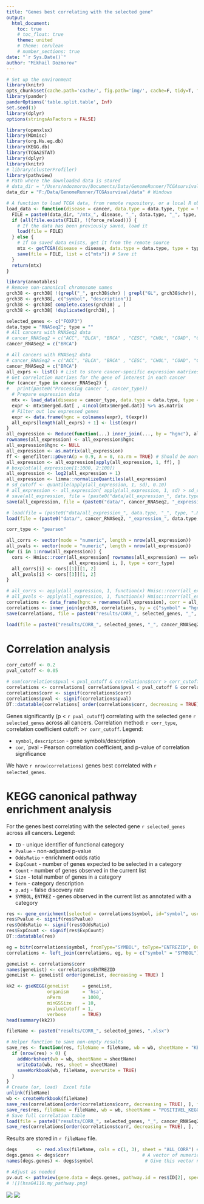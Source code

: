 ```yaml
---
title: "Genes best correlating with the selected gene"
output:
  html_document:
    toc: true
    # toc_float: true
    theme: united
    # theme: cerulean
    # number_sections: true
date: "`r Sys.Date()`"
author: "Mikhail Dozmorov"
---
```


```r
# Set up the environment
library(knitr)
opts_chunk$set(cache.path='cache/', fig.path='img/', cache=F, tidy=T, fig.keep='high', echo=F, dpi=100, warnings=F, message=F, comment=NA, warning=F, results='as.is', fig.width = 10, fig.height = 6) #out.width=700, 
library(pander)
panderOptions('table.split.table', Inf)
set.seed(1)
library(dplyr)
options(stringsAsFactors = FALSE)
```

```r
library(openxlsx)
library(MDmisc)
library(org.Hs.eg.db)
library(KEGG.db)
library(TCGA2STAT)
library(dplyr)
library(knitr)
# library(clusterProfiler)
library(pathview)
# Path where the downloaded data is stored
# data_dir = "/Users/mdozmorov/Documents/Data/GenomeRunner/TCGAsurvival/data" # Mac
data_dir = "F:/Data/GenomeRunner/TCGAsurvival/data" # Windows

# A function to load TCGA data, from remote repository, or a local R object
load_data <- function(disease = cancer, data.type = data.type, type = type, data_dir = data_dir, force_reload = FALSE) {
  FILE = paste0(data_dir, "/mtx_", disease, "_", data.type, "_", type, ".rda") # R object with data
  if (all(file.exists(FILE), !(force_reload))) {
    # If the data has been previously saved, load it
    load(file = FILE)
  } else {
    # If no saved data exists, get it from the remote source
    mtx <- getTCGA(disease = disease, data.type = data.type, type = type, clinical = TRUE)
    save(file = FILE, list = c("mtx")) # Save it
  }
  return(mtx)
}
```

```r
library(annotables)
# Remove non-canonical chromosome names
grch38 <- grch38[ !(grepl("_", grch38$chr) | grepl("GL", grch38$chr)), ]
grch38 <- grch38[, c("symbol", "description")]
grch38 <- grch38[ complete.cases(grch38) , ]
grch38 <- grch38[ !duplicated(grch38), ]
```

```r
selected_genes <- c("FOXP3")
data.type = "RNASeq2"; type = "" 
# All cancers with RNASeq2 data
# cancer_RNASeq2 = c("ACC", "BLCA", "BRCA" , "CESC", "CHOL", "COAD", "COADREAD", "DLBC", "ESCA", "GBM", "GBMLGG", "HNSC", "KICH", "KIPAN", "KIRC", "KIRP", "LGG", "LIHC", "LUAD", "LUSC", "MESO", "OV", "PAAD", "PCPG", "PRAD", "READ", "SARC", "SKCM", "STAD", "TGCT", "THCA", "THYM", "UCEC", "UCS")
cancer_RNASeq2 = c("BRCA")
```

```r
# All cancers with RNASeq2 data
# cancer_RNASeq2 = c("ACC", "BLCA", "BRCA" , "CESC", "CHOL", "COAD", "COADREAD", "DLBC", "ESCA", "GBM", "GBMLGG", "HNSC", "KICH", "KIPAN", "KIRC", "KIRP", "LGG", "LIHC", "LUAD", "LUSC", "MESO", "OV", "PAAD", "PCPG", "PRAD", "READ", "SARC", "SKCM", "STAD", "TGCT", "THCA", "THYM", "UCEC", "UCS")
cancer_RNASeq2 = c("BRCA")
all_exprs <- list() # List to store cancer-specific expression matrixes
# Get correlation matrixes for the gene of interest in each cancer
for (cancer_type in cancer_RNASeq2) {
#   print(paste0("Processing cancer ", cancer_type))
  # Prepare expression data
  mtx <- load_data(disease = cancer_type, data.type = data.type, type = type, data_dir = data_dir, force_reload = FALSE)
  expr <- mtx$merged.dat[ , 4:ncol(mtx$merged.dat)] %>% as.matrix
  # Filter out low expressed genes
  expr <- data.frame(hgnc = colnames(expr), t(expr))
  all_exprs[length(all_exprs) + 1] <- list(expr)
}
all_expression <- Reduce(function(...) inner_join(..., by = "hgnc"), all_exprs) # Combine all expression matrixes
rownames(all_expression) <- all_expression$hgnc
all_expression$hgnc <- NULL
all_expression <- as.matrix(all_expression)
ff <- genefilter::pOverA(p = 0.9, A = 0, na.rm = TRUE) # Should be more than 90% of non-zero values
all_expression <- all_expression[apply(all_expression, 1, ff), ] 
# boxplot(all_expression[1:1000, 2:100])
all_expression <- log2(all_expression + 1)
all_expression <- limma::normalizeQuantiles(all_expression)
# sd_cutoff <- quantile(apply(all_expression, 1, sd), 0.10)
# all_expression <- all_expression[ apply(all_expression, 1, sd) > sd_cutoff, ]
# save(all_expression, file = (paste0("data/all_expression_", data.type, "_", type, ".Rda"))) # All cancers
save(all_expression, file = (paste0("data/", cancer_RNASeq2, "_expression_", data.type, "_", type, ".Rda"))) # Select cancers
```

```r
# load(file = (paste0("data/all_expression_", data.type, "_", type, ".Rda")))
load(file = (paste0("data/", cancer_RNASeq2, "_expression_", data.type, "_", type, ".Rda")))
```

```r
corr_type <- "pearson"
```

```r
all_corrs <- vector(mode = "numeric", length = nrow(all_expression))
all_pvals <- vector(mode = "numeric", length = nrow(all_expression))
for (i in 1:nrow(all_expression)) {
  cors <- Hmisc::rcorr(all_expression[ rownames(all_expression) == selected_genes],
                       all_expression[ i, ], type = corr_type)
  all_corrs[i] <- cors[[1]][1, 2]
  all_pvals[i] <- cors[[3]][1, 2]
}

# all_corrs <- apply(all_expression, 1, function(x) Hmisc::rcorr(all_expression[ rownames(all_expression) == selected_genes], x)[[1]][1, 2])
# all_pvals <- apply(all_expression, 1, function(x) Hmisc::rcorr(all_expression[ rownames(all_expression) == selected_genes], x)[[3]][1, 2])
correlations <- data_frame(hgnc = rownames(all_expression), corr = all_corrs, pval = all_pvals)
correlations <- inner_join(grch38, correlations, by = c("symbol" = "hgnc"))
save(correlations, file = paste0("results/CORR_", selected_genes, "_", cancer_RNASeq2, ".Rda"))
```

```r
load(file = paste0("results/CORR_", selected_genes, "_", cancer_RNASeq2, ".Rda"))
```

# Correlation analysis

```r
corr_cutoff <- 0.2
pval_cutoff <- 0.05

# sum(correlations$pval < pval_cutoff & correlations$corr > corr_cutoff)
correlations <- correlations[ correlations$pval < pval_cutoff & correlations$corr > corr_cutoff, ]
correlations$corr <- signif(correlations$corr)
correlations$pval <- signif(correlations$pval)
DT::datatable(correlations[ order(correlations$corr, decreasing = TRUE), ])
```

Genes significantly (p < `r pval_cutoff`) correlating with the selected gene `r selected_genes` across all cancers. Correlation method: `r corr_type`, correlation coefficient cutoff: >`r corr_cutoff`. Legend:

- `symbol`, `description` - gene symbols/description
- `cor`, `pval - Pearson correlation coefficient, and p-value of correlation significance

We have `r nrow(correlations)` genes best correlated with `r selected_genes`.

# KEGG canonical pathway enrichment analysis 

For the genes best correlating with the selected gene `r selected_genes` across all cancers. Legend:

- `ID` - unique identifier of functional category
- `Pvalue` - non-adjusted p-value
- `OddsRatio` - enrichment odds ratio
- `ExpCount` - number of genes expected to be selected in a category
- `Count` - number of genes observed in the current list
- `Size` - total number of genes in a category
- `Term` - category description
- `p.adj` - false discovery rate
- `SYMBOL`, `ENTREZ` - genes observed in the current list as annotated with a category

```r
res <- gene_enrichment(selected = correlations$symbol, id="symbol", use="KEGG")
res$Pvalue <- signif(res$Pvalue)
res$OddsRatio <- signif(res$OddsRatio)
res$ExpCount <- signif(res$ExpCount)
DT::datatable(res)
```


```r
eg = bitr(correlations$symbol, fromType="SYMBOL", toType="ENTREZID", OrgDb="org.Hs.eg.db")
correlations <- left_join(correlations, eg, by = c("symbol" = "SYMBOL"))

geneList <- correlations$corr
names(geneList) <- correlations$ENTREZID
geneList <- geneList[ order(geneList, decreasing = TRUE) ]

kk2 <- gseKEGG(geneList     = geneList,
               organism     = 'hsa',
               nPerm        = 1000,
               minGSSize    = 10,
               pvalueCutoff = 1,
               verbose      = TRUE)
head(summary(kk2))
```

```r
fileName <- paste0("results/CORR_", selected_genes, ".xlsx")
```

```r
# Helper function to save non-empty results
save_res <- function(res, fileName = fileName, wb = wb, sheetName = "KEGG") {
  if (nrow(res) > 0) {
    addWorksheet(wb = wb, sheetName = sheetName)
    writeData(wb, res, sheet = sheetName)
    saveWorkbook(wb, fileName, overwrite = TRUE)
  }
}
# Create (or, load)  Excel file
unlink(fileName)
wb <- createWorkbook(fileName)
save_res(correlations[order(correlations$corr, decreasing = TRUE), ], fileName = fileName, wb = wb, sheetName = "POSITIVE_CORR")
save_res(res, fileName = fileName, wb = wb, sheetName = "POSITIVEL_KEGG")
# Save full correlation table
load(file = paste0("results/CORR_", selected_genes, "_", cancer_RNASeq2, ".Rda"))
save_res(correlations[order(correlations$corr, decreasing = TRUE), ], fileName = fileName, wb = wb, sheetName = "ALL_CORR")
```

Results are stored in `r fileName` file.

```r
degs       <- read.xlsx(fileName, cols = c(1, 3), sheet = "ALL_CORR") # Read in two columns, gene symbol and fold change
degs.genes <- degs$corr                           # A vector of numeric log fold changes 
names(degs.genes) <- degs$symbol                   # Give this vector names

# Adjust as needed
pv.out <- pathview(gene.data = degs.genes, pathway.id = res$ID[2], species = "hsa", gene.idtype = "SYMBOL", gene.annotpkg = "org.Hs.eg.db", out.suffix = "my_pathway")
# ![](hsa04110.my_pathway.png)
```

![]( hsa04060.my_pathway.png)
![]( hsa04062.my_pathway.png)
